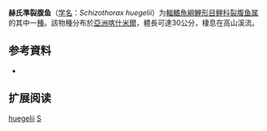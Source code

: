 {{Speciesbox
| name = 赫氏準裂腹鱼
| status = NE
| status_system = IUCN3.1
| image = 
| genus = Schizothorax
| species = huegelii
| authority = [[Heckel|Heckel]], 1838
| synonyms = *''Schizothoraichthys hugelii''<br /><small>Heckel, 1838</small>
*''Schizothorax hugelii''<br /><small>Heckel, 1838</small>
}}

'''赫氏準裂腹鱼'''（[[学名|学名]]：''Schizothorax huegelii''）为[[輻鰭魚綱|輻鰭魚綱]][[鯉形目|鯉形目]][[鲤科|鲤科]][[裂腹鱼属|裂腹鱼属]]的其中一[[種|種]]。該物種分布於[[亞洲|亞洲]][[喀什米爾|喀什米爾]]，體長可達30公分，棲息在高山溪流。

== 参考資料 ==
*{{FishBase_species|genus=Schizothorax|species=huegelii|year=2011|month=12}}

== 扩展阅读 ==
{{refbegin}}
{{wikispecies-inline|Schizothorax huegelii|赫氏準裂腹鱼}}
{{refend}}
{{Taxonbar|from=Q1101866}}

[[Category:裂腹鱼属|huegelii]]
[[Category:1838年描述的鱼类|S]]


{{鯉形目小作品}}